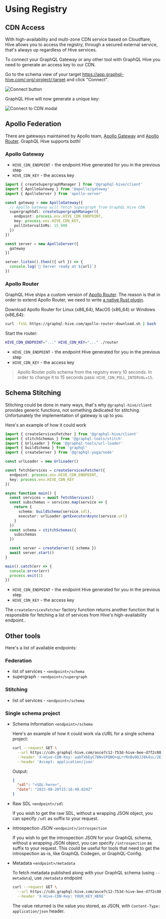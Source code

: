 # Using Registry

## CDN Access

With high-availability and multi-zone CDN service based on Cloudflare, Hive allows you to access the registry, through a secured external service, that's always up regardless of Hive services.

To connect your GraphQL Gateway or any other tool with GraphQL Hive you need to generate an access key to our CDN.

Go to the schema view of your target https://app.graphql-hive.com/:org/:project/:target and click "Connect".

![Connect button](../../public/schema-view-connect-button.png)

GraphQL Hive will now generate a unique key:

![Connect to CDN modal](../../public/connect-to-cdn-modal.png)

## Apollo Federation

There are gateways maintained by Apollo team, [Apollo Gateway](#apollo-gateway) and [Apollo Router](#apollo-router). GraphQL Hive supports both!

### Apollo Gateway

- `HIVE_CDN_ENDPOINT` - the endpoint Hive generated for you in the previous step
- `HIVE_CDN_KEY` - the access key

```typescript
import { createSupergraphManager } from '@graphql-hive/client'
import { ApolloGateway } from '@apollo/gateway'
import { ApolloServer } from 'apollo-server'

const gateway = new ApolloGateway({
  // Apollo Gateway will fetch Supergraph from GraphQL Hive CDN
  supergraphSdl: createSupergraphManager({
    endpoint: process.env.HIVE_CDN_ENDPOINT,
    key: process.env.HIVE_CDN_KEY,
    pollIntervalInMs: 15_000
  })
})

const server = new ApolloServer({
  gateway
})

server.listen().then(({ url }) => {
  console.log(`🚀 Server ready at ${url}`)
})
```

### Apollo Router

GraphQL Hive ships a custom version of [Apollo Router](https://www.apollographql.com/docs/router/). The reason is that in order to extend Apollo Router, we need to write [a native Rust plugin](https://www.apollographql.com/docs/router/customizations/native).

Download Apollo Router for Linux (x86_64), MacOS (x86_64) or Windows (x86_64):

```bash
curl -fsSL https://graphql-hive.com/apollo-router-download.sh | bash
```

Start the router:

```bash
HIVE_CDN_ENDPOINT="..." HIVE_CDN_KEY="..." ./router
```

- `HIVE_CDN_ENDPOINT` - the endpoint Hive generated for you in the previous step
- `HIVE_CDN_KEY` - the access key

> Apollo Router polls schema from the registry every 10 seconds. In order to change it to 15 seconds pass: `HIVE_CDN_POLL_INTERVAL=15`.

## Schema Stitching

Stitching could be done in many ways, that's why `@graphql-hive/client` provides generic functions, not something dedicated for stitching. Unfortunately the implementation of gateway is up to you.

Here's an example of how it could work

```typescript
import { createServicesFetcher } from '@graphql-hive/client'
import { stitchSchemas } from '@graphql-tools/stitch'
import { UrlLoader } from '@graphql-tools/url-loader'
import { buildSchema } from 'graphql'
import { createServer } from '@graphql-yoga/node'

const urlLoader = new UrlLoader()

const fetchServices = createServicesFetcher({
  endpoint: process.env.HIVE_CDN_ENDPOINT,
  key: process.env.HIVE_CDN_KEY
})

async function main() {
  const services = await fetchServices()
  const subschemas = services.map(service => {
    return {
      schema: buildSchema(service.sdl),
      executor: urlLoader.getExecutorAsync(service.url)
    }
  })
  const schema = stitchSchemas({
    subschemas
  })

  const server = createServer({ schema })
  await server.start()
}

main().catch(err => {
  console.error(err)
  process.exit(1)
})
```

- `HIVE_CDN_ENDPOINT` - the endpoint Hive generated for you in the previous step
- `HIVE_CDN_KEY` - the access key

The `createServicesFetcher` factory function returns another function that is responsible for fetching a list of services from Hive's high-availability endpoint..

## Other tools

Here's a list of available endpoints:

### Federation

- list of services - `<endpoint>/schema`
- supergraph - `<endpoint>/supergraph`

### Stitching

- list of services - `<endpoint>/schema`

### Single schema project

- Schema Information `<endpoint>/schema`

  Here's an example of how it could work via cURL for a single schema project:

  ```bash
  curl --request GET \
    --url https://cdn.graphql-hive.com/asce7c12-753d-hive-bee-d7f2c803e232/schema \
    --header 'X-Hive-CDN-Key: aabTxbEyC78NvSPQNO+qLrrRnBvODJJ8k4sL/2EtIwc=' \
    --header 'Accept: application/json'
  ```

  Output:

  ```json
  {
    "sdl": "<SDL-here>",
    "date": "2021-08-20T15:16:40.024Z"
  }
  ```

- Raw SDL `<endpoint>/sdl`

  If you wish to get the raw SDL, without a wrapping JSON object, you can specify `/sdl` as suffix to your request.

- Introspection JSON `<endpoint>/introspection`

  If you wish to get the introspection JSON for your GraphQL schema, without a wrapping JSON object, you can specify `/introspection` as suffix to your request.
  This could be useful for tools that need to get the introspection as-is, like GraphQL Codegen, or GraphQL-Config.

- Metadata `<endpoint>/metadata`

  To fetch metadata published along with your GraphQL schema (using `--metadata`), use `/metadata` endpoint

  ```bash
  curl --request GET \
    --url https://cdn.graphql-hive.com/asce7c12-753d-hive-bee-d7f2c803e232/metadata \
    --header 'X-Hive-CDN-Key: YOUR_KEY_HERE'
  ```

  The value returned is the value you stored, as JSON, with `Content-Type: application/json` header.
